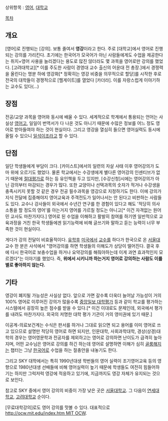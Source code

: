 상위항목 : [[영어]], [[대학교]]

[[목차]]

== 개요 ==
[영어]로 진행되는 [강의]. 보통 줄여서 '''영강'''이라고 한다. 주로 [대학교]에서 영어로 진행되는 강의를 가리킨다. 초기에는 한국어가 모국어가 아닌 사람들에게도 수업을 제공한다는 취지+영어 사용을 늘리겠다는 용도로 많진 않더라도 몇 과목을 영어로만 강의를 했었다. [고려대학교][* 이를 주도한 사람이 경영대 교수 출신의 어윤대 전 총장.]에서 경쟁력을 올린다는 명분 하에 영강화[* 정확히는 영강 비중을 의무적으로 할당]를 시작한 후로 전국의 대학들이 경쟁적으로 [헬게이트]를 열었다 [카더라]. 이를 자랑스럽게 이야기하는 교수도 있다(...)

== 장점 ==
전공/교양 과목을 영어와 동시에 배울 수 있다. 세계적으로 학계에서 통용되는 언어는 사실상 [[영어]]고, 일일이 번역서가 다 나온 것도 아니기 때문에 수많은 정보를 어느 정도 영어로 받아들여야 하는 것이 현실이다. 그리고 영강을 열심히 들으면 영어실력도 동시에 올릴 수 있으니 [[일석이조]]라고 할 수 있다.

== 단점 ==
일단 학생들에게 부담이 크다. [카이스트]에서의 일련의 자살 사태 이후 영어강의가 도마 위에 오르기도 했었다. 물론 학교에서는 수강생에게 별다른 영어강의 인센티브가 없기 때문에 [[절대평가]]로 하는 등 유인책을 두고 있지만, [수강신청]시에는 영어강의가 아닌 강의부터 마감되는 경우가 많다. 또한 교양이나 선택과목의 숫자가 적거나 수강생을 충족시키지 못할 것 같은 경우 전공 필수과목을 영강으로 지정하기도 한다. 이에 강의가 지식 전달에 집중해야지 영어교육과 주객전도가 일어나서는 안 된다고 비판하는 사람들도 있다. 교수나 강사들이 외국에서 수년간 연구를 한 경험이 있다고 해도 '적당히 의사소통을 할 정도의 영어'를 아는거지 영어를 가르칠 정도는 아니고[* 이건 자격없는 원어민 교사도 마찬가지다.] 영어로 된 수업을 이해하고 활발히 참여를 하기엔 일반적으로 교육과정을 거친 한국 학생들에겐 읽기능력에 비해 글쓰기와 말하고 듣는 능력이 너무 부족한 것이 현실이다.

게다가 강의 전달이 비효율적이다. [[유학]]후 [[미국]]에서 [[교수]]를 하다가 한국으로 온 [[서울대]] 교수 한 분은 사석에서 "영어강의를 하면 학생들의 이해도가 상당이 떨어진다. 결국 후에 다시 한국어로 보충수업을 하거나 요약강의를 해줘야하는데 이게 과연 효과적인지 모르겠다"는 이야기를 했었다. 즉, '''위에서 시키니까 하는거지 영어로 강의하는 사람도 이를 별로 좋아하지 않는다.'''

== 기타 ==
영강이 폐지될 가능성은 사실상 없다. 앞으로 가면 갈수록 더욱더 늘어날 가능성이 거의 100% 영어로 이루어진 강의가 많을수록 [[중앙일보 대학평가]] 등과 같이 학교를 평가하는 시스템에서 굉장히 높은 점수를 받을 수 있다.[* 이건 이대로도 문제인데, 외국에서 평가를 내려도 마찬가지다. 외국의 저명한 대학 평가 기관이 거의 영미권에 있기 때문.] 

이공계-의료보건계는 수식은 판서를 하거나 그대로 읽으면 되고 용어를 이미 영어로 쓰고 있으므로 설명만 적당히 영어로 하면 되지만, 인문대학, 사회과학대학, 경상(상경)대학의 경우는 영어영문학과 전공자를 제외하고는 영어로 강의하면 난이도가 급격히 높아지며, 어떤 교수님은 영어로 강의를 하긴 하는데 영어로 설명하면 이해가 심히 [[골룸]]해지는 챕터는 그냥 [[한국어]]로 수업을 하는 절충안을 내놓기도 한다.

그리고 SKY 대학에서는 특히 1990년대생 학번들의 영어 실력이 조기영어교육 등의 영향으로 1980년대생 선배들에 비해 영어실력이 높기 때문에 학생들도 여전히 힘들어하기는 하지만 그럭저럭 영강에 적응하고 있기에, 지금까지도 영강 자체가 유지되는 것으로 보인다. 

참고로 SKY 중에서 영어 강의의 비중이 가장 낮은 곳은 [[서울대학교]]. 그 다음이 [[연세대학교]], [[고려대학교]] 순이다.

[무료대학강의]로도 영어 강의를 맛볼 수 있다. 대표적으로 [[http://ocw.mit.edu/index.htm MIT OCW]].
